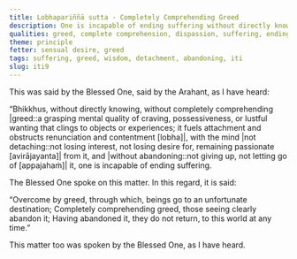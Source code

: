 ```yaml
---
title: Lobhapariññā sutta - Completely Comprehending Greed
description: One is incapable of ending suffering without directly knowing and completely comprehending greed, without the mind detaching from it and without abandoning it. One is capable of ending suffering by directly knowing and completely comprehending greed, with the mind detaching from it, and by abandoning it.
qualities: greed, complete comprehension, dispassion, suffering, ending, direct knowledge
theme: principle
fetter: sensual desire, greed
tags: suffering, greed, wisdom, detachment, abandoning, iti
slug: iti9
---
```


This was said by the Blessed One, said by the Arahant, as I have heard:

“Bhikkhus, without directly knowing, without completely comprehending |greed::a grasping mental quality of craving, possessiveness, or lustful wanting that clings to objects or experiences; it fuels attachment and obstructs renunciation and contentment [lobha]|, with the mind |not detaching::not losing interest, not losing desire for, remaining passionate [avirājayanta]| from it, and |without abandoning::not giving up, not letting go of [appajahaṁ]| it, one is incapable of ending suffering.

The Blessed One spoke on this matter. In this regard, it is said:

“Overcome by greed, through which,
beings go to an unfortunate destination;
Completely comprehending greed,
those seeing clearly abandon it;
Having abandoned it, they do not return,
to this world at any time.”

This matter too was spoken by the Blessed One, as I have heard.